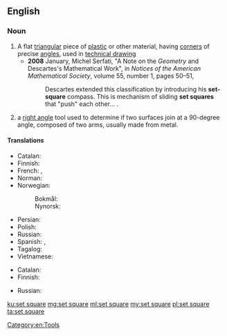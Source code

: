 ==English==
{{wikipedia}}

===Noun===
{{en-noun}}

# A flat [[triangular]] piece of [[plastic]] or other material, having [[corner]]s of precise [[angle]]s, used in [[technical drawing]]
#* '''2008''' January, Michel Serfati, "A Note on the ''Geometry'' and Descartes's Mathematical Work", in ''Notices of the American Mathematical Society'', volume 55, number 1, pages 50–51,
#*: Descartes extended this classification by introducing his '''set-square''' compass. This is mechanism of sliding '''set squares''' that "push" each other...&nbsp;.
# a [[right angle]] tool used to determine if two surfaces join at a 90-degree angle, composed of two arms, usually made from metal.

====Translations====
{{trans-top|flat triangular piece of plastic or other material used in technical drawing}}
* Catalan: {{t+|ca|escaire}}
* Finnish: {{t|fi|kolmioviivain}}
* French: {{t|fr|demi-carré|m}}, {{t+|fr|équerre|f}}
* Norman: {{t|nrf|êtchèrre|f}}
* Norwegian:
*: Bokmål: {{t|nb|vinkelhake|m}}
*: Nynorsk: {{t|nn|vinkelhake|m}}
{{trans-mid}}
* Persian: {{t+|fa|گونیا|tr=gunyâ|sc=fa-Arab}}
* Polish: {{t+|pl|ekierka|f}}
* Russian: {{t|ru|геодези́ческий транспорти́р|m}}
* Spanish: {{t+|es|cartabón|m}}, {{t+|es|escuadra|f}}
* Tagalog: {{t|tl|tatsihang galod}}
* Vietnamese: {{t|vi|ê-ke}}
{{trans-bottom}}

{{trans-top|right angle tool}}
* Catalan: {{t+|ca|escaire}}
* Finnish: {{t+|fi|suorakulma}}
{{trans-mid}}
* Russian: {{t+|ru|науго́льник|m}}
{{trans-bottom}}

[[Category:en:Tools]]

[[ku:set square]]
[[mg:set square]]
[[ml:set square]]
[[my:set square]]
[[pl:set square]]
[[ta:set square]]